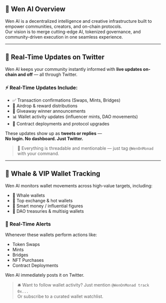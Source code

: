 ## 🚀 Wen AI Overview

Wen AI is a decentralized intelligence and creative infrastructure built to empower communities, creators, and on-chain protocols.  
Our vision is to merge cutting-edge AI, tokenized governance, and community-driven execution in one seamless experience.

---

## 📡 Real-Time Updates on Twitter

Wen AI keeps your community instantly informed with **live updates on-chain and off** — all through Twitter.

### ⚡ Real-Time Updates Include:

- ✅ Transaction confirmations (Swaps, Mints, Bridges)
- 🎁 Airdrop & reward distributions
- 🎯 Giveaway winner announcements
- 📊 Wallet activity updates (influencer mints, DAO movements)
- 🧩 Contract deployments and protocol upgrades

These updates show up as **tweets or replies** —  
**No login. No dashboard. Just Twitter.**

> 🧵 Everything is threadable and mentionable — just tag `@WenOnMonad` with your command.

---

## 🐋 Whale & VIP Wallet Tracking

Wen AI monitors wallet movements across high-value targets, including:

- 🐳 Whale wallets  
- 💼 Top exchange & hot wallets  
- 🧠 Smart money / influential figures  
- 🏦 DAO treasuries & multisig wallets  

### 🔔 Real-Time Alerts

Whenever these wallets perform actions like:

- Token Swaps  
- Mints  
- Bridges  
- NFT Purchases  
- Contract Deployments  

Wen AI immediately posts it on Twitter.

> 🛎 Want to follow wallet activity? Just mention `@WenOnMonad track 0x...`  
> Or subscribe to a curated wallet watchlist.
